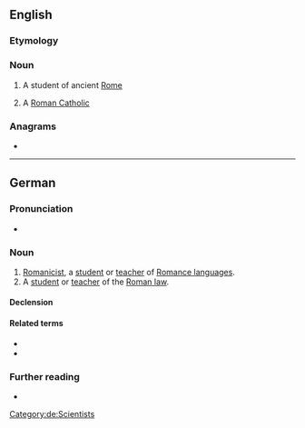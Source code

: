 {{also|romanist}}
==English==

===Etymology===
{{suffix|en|Roman|ist}}

===Noun===
{{en-noun}}

# A student of ancient [[Rome]]
# {{lb|en|informal}} A [[Roman Catholic]]

===Anagrams===
* {{anagrams|en|Monastir|Stromain}}

----

==German==
{{slim-wikipedia|Romanistik|lang=de}}

===Pronunciation===
* {{IPA|/ʁomaˈnɪst/|lang=de}}

===Noun===
{{de-noun|m|Romanisten|Romanisten|f=Romanistin}}

# [[Romanicist]], a [[student]] or [[teacher]] of [[Romance language]]s.
# A [[student]] or [[teacher]] of the [[Roman law]].

====Declension====
{{de-decl-noun-m|en|en}}

====Related terms====
* {{l|de|Romanistik}}
* {{l|de|romanistisch}}

===Further reading===
* {{R:Duden}}

[[Category:de:Scientists]]